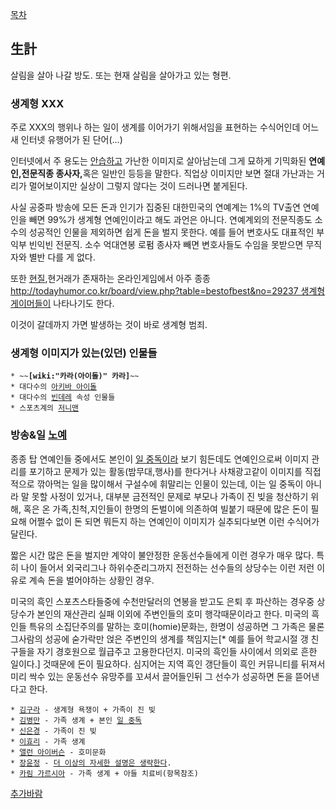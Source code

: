 [[목차]]
== 生計 ==
살림을 살아 나갈 방도. 또는 현재 살림을 살아가고 있는 형편.
=== 생계형 XXX ===
주로 XXX의 행위나 하는 일이 생계를 이어가기 위해서임을 표현하는 수식어인데 어느새 인터넷 유행어가 된 단어(...)

인터넷에서 주 용도는 [[안습]]하고 가난한 이미지로 살아남는데 그게 묘하게 기믹화된 '''연예인,전문직종 종사자,'''혹은 일반인 등등을 말한다. 직업상 이미지만 보면 절대 가난과는 거리가 멀어보이지만 실상이 그렇지 않다는 것이 드러나면 붙게된다.

사실 공중파 방송에 모든 돈과 인기가 집중된 대한민국의 연예계는 1%의 TV출연 연예인을 빼면 99%가 생계형 연예인이라고 해도 과언은 아니다. 연예계외의 전문직종도 소수의 성공적인 인물을 제외하면 쉽게 돈을 벌지 못한다. 예를 들어 변호사도 대표적인 부익부 빈익빈 전문직. 소수 억대연봉 로펌 종사자 빼면 변호사들도 수임을 못받으면 무직자와 별반 다를 게 없다.

또한 [[현질]],현거래가 존재하는 온라인게임에서 아주 종종 [[http://todayhumor.co.kr/board/view.php?table=bestofbest&no=29237 생계형 게이머]]들이 나타나기도 한다.

이것이 갈데까지 가면 발생하는 것이 바로 생계형 범죄.
=== 생계형 이미지가 있는(있던) 인물들 ===
 * ~~'''[wiki:"카라(아이돌)" 카라]'''~~
 * 대다수의 [[아키바 아이돌]]
 * 대다수의 [[빈데레]] 속성 인물들
 * 스포츠계의 [[저니맨]]
=== 방송&일 [[노예]] ===
종종 탑 연예인들 중에서도 본인이 [[일 중독]]이라 보기 힘든데도 연예인으로써 이미지 관리를 포기하고 문제가 있는 활동(밤무대,행사)를 한다거나 사채광고같이 이미지를 직접적으로 깎아먹는 일을 많이해서 구설수에 휘말리는 인물이 있는데, 이는 일 중독이 아니라 말 못할 사정이 있거나, 대부분 금전적인 문제로 부모나 가족이 진 빚을 청산하기 위해, 혹은 온 가족,친척,지인들이 한명의 돈벌이에 의존하여 빌붙기 때문에 많은 돈이 필요해 어쩔수 없이 돈 되면 뭐든지 하는 연예인이 이미지가 실추되다보면 이런 수식어가 달린다.

짧은 시간 많은 돈을 벌지만 계약이 불안정한 운동선수들에게 이런 경우가 매우 많다. 특히 나이 들어서 외국리그나 하위수준리그까지 전전하는 선수들의 상당수는 이런 저런 이유로 계속 돈을 벌어야하는 상황인 경우.

미국의 흑인 스포츠스타들중에 수천만달러의 연봉을 받고도 은퇴 후 파산하는 경우중 상당수가 본인의 재산관리 실패 이외에 주변인들의 호미 행각때문이라고 한다. 미국의 흑인들 특유의 소집단주의를 말하는 호미(homie)문화는, 한명이 성공하면 그 가족은 물론 그사람의 성공에 숟가락만 얹은 주변인의 생계를 책임지는[* 예를 들어 학교시절 갱 친구들을 자기 경호원으로 월급주고 고용한다던지. 미국의 흑인들 사이에서 의외로 흔한 일이다.] 것때문에 돈이 필요하다. 심지어는 지역 흑인 갱단들이 흑인 커뮤니티를 뒤져서 미리 싹수 있는 운동선수 유망주를 꼬셔서 끌어들인뒤 그 선수가 성공하면 돈을 뜯어낸다고 한다.

 * [[김구라]] - 생계형 욕쟁이 + 가족이 진 빚
 * [[김병만]] - 가족 생계 + 본인 [[일 중독]]
 * [[신은경]] - 가족이 진 빚
 * [[이효리]] - 가족 생계
 * [[앨런 아이버슨]] - 호미문화
 * [[장윤정]] - [[더 이상의 자세한 설명은 생략한다]].
 * [[카림 가르시아]] - 가족 생계 + 아들 치료비(항목참조)

[[추가바람]]
